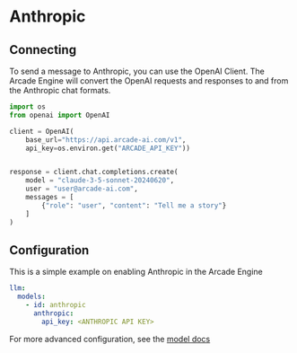 # Anthropic

## Connecting

To send a message to Anthropic, you can use the OpenAI Client. The Arcade Engine will convert the OpenAI requests and responses to and from
the Anthropic chat formats.

```python
import os
from openai import OpenAI

client = OpenAI(
    base_url="https://api.arcade-ai.com/v1",
    api_key=os.environ.get("ARCADE_API_KEY"))


response = client.chat.completions.create(
    model = "claude-3-5-sonnet-20240620",
    user = "user@arcade-ai.com",
    messages = [
        {"role": "user", "content": "Tell me a story"}
    ]
)
```

## Configuration

This is a simple example on enabling Anthropic in the Arcade Engine

```yaml
llm:
  models:
    - id: anthropic
      anthropic:
        api_key: <ANTHROPIC API KEY>
```

For more advanced configuration, see the [model docs](/home/configuration/models#anthropic)

